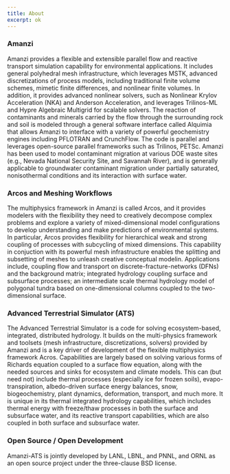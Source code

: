 ```yaml
---
title: About
excerpt: ok
---
```


<PageHeader 
  heading="About Amanzi-ATS"
  lead="Managing Complexity to Accelerate Understanding"
/>

<Section>
<Div style={{
  maxWidth: ["none", "none", "80%"]
}}>

### Amanzi

Amanzi provides a flexible and extensible parallel flow and reactive transport simulation capability for environmental applications.  It includes general polyhedral mesh infrastructure, which leverages MSTK, advanced discretizations of process models, including traditional finite volume schemes, mimetic finite differences, and nonlinear finite volumes.  In addition, it provides advanced nonlinear solvers, such as Nonlinear Krylov Acceleration (NKA) and Anderson Acceleration, and leverages Trilinos-ML and Hypre Algebraic Multigrid for scalable solvers. The reaction of contaminants and minerals carried by the flow through the surrounding rock and soil is modeled through a general software interface called Alquimia that allows Amanzi to interface with a variety of powerful geochemistry engines including PFLOTRAN and CrunchFlow. The code is parallel and leverages open-source parallel frameworks such as Trilinos, PETSc.  Amanzi has been used to model contaminant migration at various DOE waste sites (e.g., Nevada National Security Site, and Savannah River), and is generally applicable to groundwater contaminant migration under partially saturated, nonisothermal conditions and its interaction with surface water.   

### Arcos and Meshing Workflows

The multiphysics framework in Amanzi is called Arcos, and it provides modelers with the flexibility they need to creatively decompose complex problems and explore a variety of mixed-dimensional model configurations to develop understanding and make predictions of environmental systems. In particular, Arcos provides flexibility for hierarchical weak and strong coupling of processes with subcycling of mixed dimensions. This capability in conjuction with its powerful mesh infrastructure enables the splitting and subsetting of meshes to unleash creative conceptual modelin.  Applications include, coupling flow and transport on discrete-fracture-networks (DFNs) and the background matrix; integrated hydrology coupling surface and subsurface processes; an intermediate scale thermal hydrology model of polygonal tundra based on one-dimensional columns coupled to the two-dimensional surface.

### Advanced Terrestrial Simulator (ATS)

The Advanced Terrestrial Simulator is a code for solving ecosystem-based, integrated, distributed hydrology.  It builds on the multi-physics framework and toolsets (mesh infrastructure, discretizations, solvers) provided by Amanzi and is a key driver of development of the flexible multiphysics framework Acros. Capabilities are largely based on solving various forms of Richards equation coupled to a surface flow equation, along with the needed sources and sinks for ecosystem and climate models.  This can (but need not) include thermal processes (especially ice for frozen soils), evapo-transpiration, albedo-driven surface energy balances, snow, biogeochemistry, plant dynamics, deformation, transport, and much more. It is unique in its thermal integrated hydrology capabilities, which includes thermal energy with freeze/thaw processes in both the surface and subsurface water, and its reactive transport capabilities, which are also coupled in both surface and subsurface water.

### Open Source / Open Development

Amanzi-ATS is jointly developed by LANL, LBNL, and PNNL, and ORNL as an open source project under the three-clause BSD license.


</Div>
</Section>


